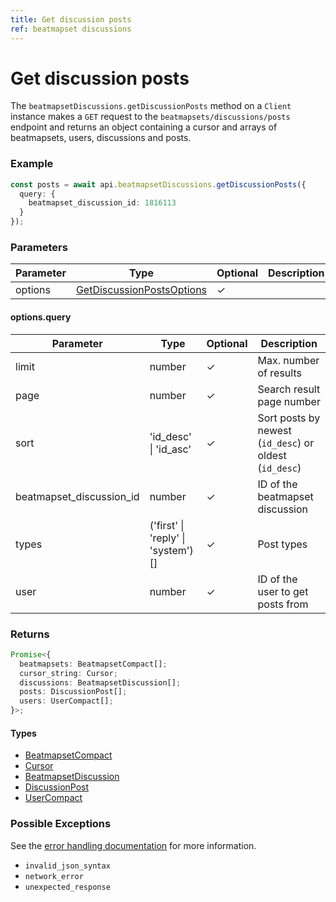 ```yaml
---
title: Get discussion posts
ref: beatmapset discussions
---
```


# Get discussion posts

The `beatmapsetDiscussions.getDiscussionPosts` method on a `Client` instance makes a `GET` request to the `beatmapsets/discussions/posts` endpoint and returns an object containing a cursor and arrays of beatmapsets, users, discussions and posts.

### Example

```ts
const posts = await api.beatmapsetDiscussions.getDiscussionPosts({
  query: {
    beatmapset_discussion_id: 1816113
  }
});
```

### Parameters

| Parameter | Type                                                                 | Optional | Description |
| --------- | -------------------------------------------------------------------- | -------- | ----------- |
| options   | [GetDiscussionPostsOptions](/references/get-dicussion-posts-options) | ✓        |             |

#### options.query

| Parameter                | Type                               | Optional | Description                                            |
| ------------------------ | ---------------------------------- | -------- | ------------------------------------------------------ |
| limit                    | number                             | ✓        | Max. number of results                                 |
| page                     | number                             | ✓        | Search result page number                              |
| sort                     | 'id_desc' \| 'id_asc'              | ✓        | Sort posts by newest (`id_desc`) or oldest (`id_desc`) |
| beatmapset_discussion_id | number                             | ✓        | ID of the beatmapset discussion                        |
| types                    | ('first' \| 'reply' \| 'system')[] | ✓        | Post types                                             |
| user                     | number                             | ✓        | ID of the user to get posts from                       |

### Returns

```ts
Promise<{
  beatmapsets: BeatmapsetCompact[];
  cursor_string: Cursor;
  discussions: BeatmapsetDiscussion[];
  posts: DiscussionPost[];
  users: UserCompact[];
}>;
```

#### Types

- [BeatmapsetCompact](/references/beatmapset-compact)
- [Cursor](/references/cursor)
- [BeatmapsetDiscussion](/references/beatmapset-discussion)
- [DiscussionPost](/references/discussion-post)
- [UserCompact](/references/user-compact)

### Possible Exceptions

See the [error handling documentation](/extras/error-handling) for more information.

- `invalid_json_syntax`
- `network_error`
- `unexpected_response`
